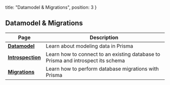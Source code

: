   title: "Datamodel & Migrations",
  position: 3
}

## Datamodel & Migrations

| Page | Description |
| -- | --- |
| [**Datamodel**](knul) | Learn about modeling data in Prisma |
| [**Introspection**](soi1) | Learn how to connect to an existing database to Prisma and introspect its schema |
| [**Migrations**](asdf) | Learn how to perform database migrations with Prisma |
